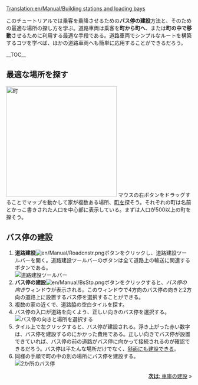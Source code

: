 [[Translation:en/Manual/Building stations and loading bays]]
{{en/Translation|origin= en/Manual/Building stations and loading bays
|from  = en
|to    = ja
|Percentage = 95
}}

{{ja/Manual/Tutorial/Navigation}}
このチュートリアルでは乗客を乗降させるための'''バス停の建設'''方法と、そのための最適な場所の探し方を学ぶ。道路車両は乗客を'''町から町へ'''、または'''町の中で移動'''させるために利用する最適な手段である。道路車両でシンプルなルートを構築するコツを学べば、ほかの道路車両へも簡単に応用することができるだろう。

__TOC__

==最適な場所を探す==
[[File:en/Manual/Tutorial bus 1.png|thumb|300px|left|町]]
マウスの右ボタンをドラッグすることでマップを動かして家が複数ある場所、[[en/Manual/Towns|町]]を探そう。それぞれの町は名前とかっこ書きされた人口を中心部に表示している。まずは人口が500以上の町を探そう。
<br clear="left" />

==バス停の建設==
#'''道路建設'''[[File:en/Manual/Roadcnstr.png]]ボタンをクリックし、道路建設ツールバーを開く。道路建設ツールバーのボタンは全て道路上の輸送に関連するボタンである。<br/>[[File:en/Manual/Road constructionnew.png|none|frame|道路建設ツールバー]]
#'''バス停の建設'''[[File:en/Manual/BsStp.png]]ボタンをクリックすると、''バス停の向き''ウィンドウが表示される。このウィンドウで4方向のバス停の向きと2方向の道路上に設置するバス停を選択することができる。
#複数の家の近くで、道路脇の空白タイルを探す。
#バス停の入口が道路を向くよう、正しい向きのバス停を選択する。<br/>[[File:en/Manual/Tutorial bus 2.png|frame|none|バス停の向きと場所を選択する]]
#タイル上で左クリックすると、バス停が建設される。浮き上がった赤い数字は、バス停を建設するのにかかった費用である。正しい向きでバス停が設置できていれば、バス停の前の道路がバス停に向かって接続されるのが確認できるだろう。バス停は平たんな場所だけでなく、[[en/Archive/Manual/Settings/Build on slopes|斜面にも建設]]できる。
#同様の手順で町の中の別の場所にバス停を建設する。<br/>[[File:en/Manual/Tutorial bus 3.png|frame|none|2か所のバス停]]


<span style="float: right">[[ja/Manual/Building road depots|'''次は''': 車庫の建設]] &raquo;</span>
